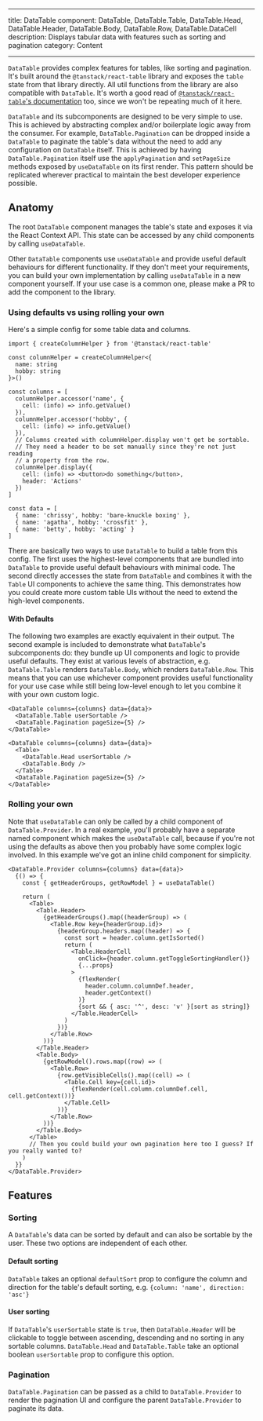 
---

title: DataTable
component: DataTable, DataTable.Table, DataTable.Head, DataTable.Header, DataTable.Body, DataTable.Row, DataTable.DataCell
description: Displays tabular data with features such as sorting and pagination
category: Content

---

`DataTable` provides complex features for tables, like sorting and pagination. It's built around the `@tanstack/react-table` library and exposes the `table` state from that library directly. All util functions from the library are also compatible with `DataTable`. It's worth a good read of [`@tanstack/react-table`'s documentation](https://tanstack.com/table/v8/docs/guide/introduction) too, since we won't be repeating much of it here.

`DataTable` and its subcomponents are designed to be very simple to use. This is achieved by abstracting complex and/or boilerplate logic away from the consumer. For example, `DataTable.Pagination` can be dropped inside a `DataTable` to paginate the table's data without the need to add any configuration on `DataTable` itself. This is achieved by having `DataTable.Pagination` itself use the `applyPagination` and `setPageSize` methods exposed by `useDataTable` on its first render. This pattern should be replicated wherever practical to maintain the best developer experience possible.

## Anatomy

The root `DataTable` component manages the table's state and exposes it via the React Context API. This state can be accessed by any child components by calling `useDataTable`.

Other `DataTable` components use `useDataTable` and provide useful default behaviours for different functionality. If they don't meet your requirements, you can build your own implementation by calling `useDataTable` in a new component yourself. If your use case is a common one, please make a PR to add the component to the library.

### Using defaults vs using rolling your own

Here's a simple config for some table data and columns.

```tsx
import { createColumnHelper } from '@tanstack/react-table'

const columnHelper = createColumnHelper<{
  name: string
  hobby: string
}>()

const columns = [
  columnHelper.accessor('name', {
    cell: (info) => info.getValue()
  }),
  columnHelper.accessor('hobby', {
    cell: (info) => info.getValue()
  }),
  // Columns created with columnHelper.display won't get be sortable.
  // They need a header to be set manually since they're not just reading
  // a property from the row.
  columnHelper.display({
    cell: (info) => <button>do something</button>,
    header: 'Actions'
  })
]

const data = [
  { name: 'chrissy', hobby: 'bare-knuckle boxing' },
  { name: 'agatha', hobby: 'crossfit' },
  { name: 'betty', hobby: 'acting' }
]
```

There are basically two ways to use `DataTable` to build a table from this config. The first uses the highest-level components that are bundled into `DataTable` to provide useful default behaviours with minimal code. The second directly accesses the state from `DataTable` and combines it with the `Table` UI components to achieve the same thing. This demonstrates how you could create more custom table UIs without the need to extend the high-level components.

#### With Defaults

The following two examples are exactly equivalent in their output. The second example is included to demonstrate what `DataTable`'s subcomponents do: they bundle up UI components and logic to provide useful defaults. They exist at various levels of abstraction, e.g. `DataTable.Table` renders `DataTable.Body`, which renders `DataTable.Row`. This means that you can use whichever component provides useful functionality for your use case while still being low-level enough to let you combine it with your own custom logic.

```tsx
<DataTable columns={columns} data={data}>
  <DataTable.Table userSortable />
  <DataTable.Pagination pageSize={5} />
</DataTable>

<DataTable columns={columns} data={data}>
  <Table>
    <DataTable.Head userSortable />
    <DataTable.Body />
  </Table>
  <DataTable.Pagination pageSize={5} />
</DataTable>
```

### Rolling your own

Note that `useDataTable` can only be called by a child component of `DataTable.Provider`. In a real example, you'll probably have a separate named component which makes the `useDataTable` call, because if you're not using the defaults as above then you probably have some complex logic involved. In this example we've got an inline child component for simplicity.

```tsx
<DataTable.Provider columns={columns} data={data}>
  {() => {
    const { getHeaderGroups, getRowModel } = useDataTable()

    return (
      <Table>
        <Table.Header>
          {getHeaderGroups().map((headerGroup) => (
            <Table.Row key={headerGroup.id}>
              {headerGroup.headers.map((header) => {
                const sort = header.column.getIsSorted()
                return (
                  <Table.HeaderCell
                    onClick={header.column.getToggleSortingHandler()}
                    {...props}
                  >
                    {flexRender(
                      header.column.columnDef.header,
                      header.getContext()
                    )}
                    {sort && { asc: '^', desc: 'v' }[sort as string]}
                  </Table.HeaderCell>
                )
              })}
            </Table.Row>
          ))}
        </Table.Header>
        <Table.Body>
          {getRowModel().rows.map((row) => (
            <Table.Row>
              {row.getVisibleCells().map((cell) => (
                <Table.Cell key={cell.id}>
                  {flexRender(cell.column.columnDef.cell, cell.getContext())}
                </Table.Cell>
              ))}
            </Table.Row>
          ))}
        </Table.Body>
      </Table>
      // Then you could build your own pagination here too I guess? If you really wanted to?
    )
  }}
</DataTable.Provider>
```

## Features

### Sorting

A `DataTable`'s data can be sorted by default and can also be sortable by the user. These two options are independent of each other.

#### Default sorting

`DataTable` takes an optional `defaultSort` prop to configure the column and direction for the table's default sorting, e.g. `{column: 'name', direction: 'asc'}`

#### User sorting

If `DataTable`'s `userSortable` state is `true`, then `DataTable.Header` will be clickable to toggle between ascending, descending and no sorting in any sortable columns. `DataTable.Head` and `DataTable.Table` take an optional boolean `userSortable` prop to configure this option.

### Pagination

`DataTable.Pagination` can be passed as a child to `DataTable.Provider` to render the pagination UI and configure the parent `DataTable.Provider` to paginate its data.
